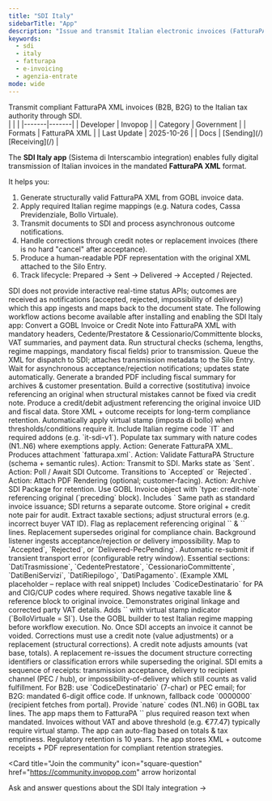 ```yaml
---
title: "SDI Italy"
sidebarTitle: "App"
description: "Issue and transmit Italian electronic invoices (FatturaPA) via the Sistema di Interscambio (SDI) with automated workflows."
keywords:
  - sdi
  - italy
  - fatturapa
  - e-invoicing
  - agenzia-entrate
mode: wide
---
```


<Tabs>

<Tab title="Description">
<div class="flex gap-8">
  <Card
    title="SDI Italy"
    icon="building-columns"
    href="https://www.agenziaentrate.gov.it/"
    cta="Official SDI portal"
  >
    Transmit compliant FatturaPA XML invoices (B2B, B2G) to the Italian tax authority through SDI.
  </Card>

  <div class="flex-shrink text-sm">
    |  |  |
    |-------|-------|
    | Developer | Invopop |
    | Category | Government |
    | Formats | FatturaPA XML |
    | Last&nbsp;Update | 2025-10-26 |
    | Docs | [Sending](/)<br/> [Receiving](/) |
  </div>
</div>

The **SDI Italy app** (Sistema di Interscambio integration) enables fully digital transmission of Italian invoices in the mandated **FatturaPA XML** format.

It helps you:
1. Generate structurally valid FatturaPA XML from GOBL invoice data.
2. Apply required Italian regime mappings (e.g. Natura codes, Cassa Previdenziale, Bollo Virtuale).
3. Transmit documents to SDI and process asynchronous outcome notifications.
4. Handle corrections through credit notes or replacement invoices (there is no hard "cancel" after acceptance).
5. Produce a human-readable PDF representation with the original XML attached to the Silo Entry.
6. Track lifecycle: Prepared → Sent → Delivered → Accepted / Rejected.

<Info>
  SDI does not provide interactive real-time status APIs; outcomes are received as notifications (accepted, rejected, impossibility of delivery) which this app ingests and maps back to the document state.
</Info>

</Tab>

<Tab title="Actions">
The following workflow actions become available after installing and enabling the SDI Italy app:

<Card title="Generate FatturaPA XML" icon="code" horizontal>
  Convert a GOBL Invoice or Credit Note into FatturaPA XML with mandatory headers, Cedente/Prestatore & Cessionario/Committente blocks, VAT summaries, and payment data.
</Card>

<Card title="Validate FatturaPA Structure" icon="check-double" horizontal>
  Run structural checks (schema, lengths, regime mappings, mandatory fiscal fields) prior to transmission.
</Card>

<Card title="Transmit to SDI" icon="paper-plane" horizontal>
  Queue the XML for dispatch to SDI; attaches transmission metadata to the Silo Entry.
</Card>

<Card title="Poll / Await SDI Outcome" icon="hourglass" horizontal>
  Wait for asynchronous acceptance/rejection notifications; updates state automatically.
</Card>

<Card title="Attach PDF Rendering" icon="file" horizontal>
  Generate a branded PDF including fiscal summary for archives & customer presentation.
</Card>

<Card title="Generate Replacement Invoice" icon="rotate" horizontal>
  Build a corrective (sostitutiva) invoice referencing an original when structural mistakes cannot be fixed via credit note.
</Card>

<Card title="Issue Credit Note (Nota di Variazione)" icon="arrow-down" horizontal>
  Produce a credit/debit adjustment referencing the original invoice UID and fiscal data.
</Card>

<Card title="Archive SDI Package" icon="box-archive" horizontal>
  Store XML + outcome receipts for long-term compliance retention.
</Card>

<Card title="Mark Bollo Virtuale" icon="stamp" horizontal>
  Automatically apply virtual stamp (imposta di bollo) when thresholds/conditions require it.
</Card>

</Tab>

<Tab title="Workflows">

<AccordionGroup>

<Accordion title="Issue SDI Invoice">
<Steps>
  <Step title="Prepare GOBL Invoice">
    Include Italian regime code `IT` and required addons (e.g. `it-sdi-v1`). Populate tax summary with nature codes (N1..N6) where exemptions apply.
  </Step>
  <Step title="Generate XML">
    Action: Generate FatturaPA XML. Produces attachment `fatturapa.xml`.
  </Step>
  <Step title="Validate">
    Action: Validate FatturaPA Structure (schema + semantic rules).
  </Step>
  <Step title="Transmit">
    Action: Transmit to SDI. Marks state as `Sent`.
  </Step>
  <Step title="Await Outcome">
    Action: Poll / Await SDI Outcome. Transitions to `Accepted` or `Rejected`.
  </Step>
  <Step title="Render PDF">
    Action: Attach PDF Rendering (optional; customer-facing).
  </Step>
  <Step title="Archive">
    Action: Archive SDI Package for retention.
  </Step>
</Steps>
</Accordion>

<Accordion title="Credit Note Workflow">
<Steps>
  <Step title="Create Credit Note">
    Use GOBL Invoice object with `type: credit-note` referencing original (`preceding` block).
  </Step>
  <Step title="Generate XML">
    Includes `<DatiNota` elements referencing original protocol & progressive number.
  </Step>
  <Step title="Transmit & Await">
    Same path as standard invoice issuance; SDI returns a separate outcome.
  </Step>
  <Step title="Archive">
    Store original + credit note pair for audit.
  </Step>
</Steps>
</Accordion>

<Accordion title="Replacement (Sostitutiva) Workflow">
<Steps>
  <Step title="Clone Original">
    Extract taxable sections; adjust structural errors (e.g. incorrect buyer VAT ID).
  </Step>
  <Step title="Generate Replacement XML">
    Flag as replacement referencing original `<IdentificativoSdI>` & `<Data>` lines.
  </Step>
  <Step title="Transmit & Await Outcome">
    Replacement supersedes original for compliance chain.
  </Step>
</Steps>
</Accordion>

<Accordion title="Outcome Processing">
<Steps>
  <Step title="Receive Notification">
    Background listener ingests acceptance/rejection or delivery impossibility.
  </Step>
  <Step title="Update State">
    Map to `Accepted`, `Rejected`, or `Delivered-PecPending`.
  </Step>
  <Step title="Retry (If Temporary Failure)">
    Automatic re-submit if transient transport error (configurable retry window).
  </Step>
</Steps>
</Accordion>

</AccordionGroup>

</Tab>

<Tab title="Example documents">

<AccordionGroup>
  <Accordion title="FatturaPA B2B Standard Invoice">
    Essential sections: `DatiTrasmissione`, `CedentePrestatore`, `CessionarioCommittente`, `DatiBeniServizi`, `DatiRiepilogo`, `DatiPagamento`.
    (Example XML placeholder – replace with real snippet)
  </Accordion>
  <Accordion title="FatturaPA B2G (Public Administration)">
    Includes `CodiceDestinatario` for PA and CIG/CUP codes where required.
  </Accordion>
  <Accordion title="Credit Note (Nota di Variazione)">
    Shows negative taxable line & reference block to original invoice.
  </Accordion>
  <Accordion title="Replacement Invoice (Sostitutiva)">
    Demonstrates original linkage and corrected party VAT details.
  </Accordion>
  <Accordion title="Invoice with Bollo Virtuale">
    Adds `<DatiBollo>` with virtual stamp indicator (`BolloVirtuale = SI`).
  </Accordion>
</AccordionGroup>

<Info>
  Use the GOBL builder to test Italian regime mapping before workflow execution.
</Info>

</Tab>

<Tab title="FAQ">

<AccordionGroup>

<Accordion title="Can I cancel an SDI invoice after acceptance?">
No. Once SDI accepts an invoice it cannot be voided. Corrections must use a credit note (value adjustments) or a replacement (structural corrections).
</Accordion>

<Accordion title="Difference between credit note and replacement?">
A credit note adjusts amounts (vat base, totals). A replacement re-issues the document structure correcting identifiers or classification errors while superseding the original.
</Accordion>

<Accordion title="How is delivery status determined?">
SDI emits a sequence of receipts: transmission acceptance, delivery to recipient channel (PEC / hub), or impossibility-of-delivery which still counts as valid fulfillment.
</Accordion>

<Accordion title="Do I need a recipient code?">
For B2B: use `CodiceDestinatario` (7-char) or PEC email; for B2G: mandated 6-digit office code. If unknown, fallback code `0000000` (recipient fetches from portal).
</Accordion>

<Accordion title="How are VAT exemptions handled?">
Provide `nature` codes (N1..N6) in GOBL tax lines. The app maps them to FatturaPA `<Natura>` plus required reason text when mandated.
</Accordion>

<Accordion title="What triggers Imposta di Bollo Virtuale?">
Invoices without VAT and above threshold (e.g. €77.47) typically require virtual stamp. The app can auto-flag based on totals & tax emptiness.
</Accordion>

<Accordion title="How long are documents archived?">
Regulatory retention is 10 years. The app stores XML + outcome receipts + PDF representation for compliant retention strategies.
</Accordion>

</AccordionGroup>

</Tab>

</Tabs>

<Card
  title="Join the community"
  icon="square-question"
  href="https://community.invopop.com"
  arrow
  horizontal
>
  Ask and answer questions about the SDI Italy integration →
</Card>
